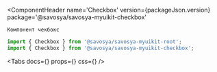 
<Meta title='Components/Checkbox' component={Checkbox} id='Checkbox'/>

<ComponentHeader
    name='Checkbox'
    version={packageJson.version}
    package='@savosya/savosya-myuikit-checkbox'
>
    Компонент чекбокс
</ComponentHeader>

```jsx
import { Checkbox } from '@savosya/savosya-myuikit-root';
import { Checkbox } from '@savosya/savosya-myuikit-checkbox';
```

<Canvas of={CheckboxStories.Sandbox} meta={CheckboxStories}/>

<Tabs
    docs={<Description/>}
    props={<ArgsTable of={Checkbox}/>}
    css={<CSS/>}
/>
